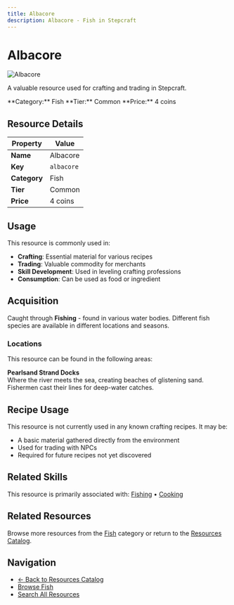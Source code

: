 ```yaml
---
title: Albacore
description: Albacore - Fish in Stepcraft
---
```


# Albacore

<div className="flex items-start gap-6 mb-8">
  <div className="flex-shrink-0">
    <img src="/assets/resources/fishing/albacore.png" alt="Albacore" className="w-24 h-24 border rounded-lg" />
  </div>
  <div className="flex-1">
    <div className="space-y-2">
      <p className="text-lg text-muted-foreground">A valuable resource used for crafting and trading in Stepcraft.</p>
      <div className="flex flex-wrap gap-4 text-sm">
        <span className="px-2 py-1 bg-blue-100 dark:bg-blue-900 rounded-md">
          **Category:** Fish
        </span>
        <span className="px-2 py-1 bg-gray-100 dark:bg-gray-900 rounded-md">
          **Tier:** Common
        </span>
        <span className="px-2 py-1 bg-green-100 dark:bg-green-900 rounded-md">
          **Price:** 4 coins
        </span>
      </div>
    </div>
  </div>
</div>

## Resource Details

| Property | Value |
|----------|-------|
| **Name** | Albacore |
| **Key** | `albacore` |
| **Category** | Fish |
| **Tier** | Common |
| **Price** | 4 coins |


## Usage

This resource is commonly used in:

- **Crafting**: Essential material for various recipes
- **Trading**: Valuable commodity for merchants
- **Skill Development**: Used in leveling crafting professions
- **Consumption**: Can be used as food or ingredient



## Acquisition

Caught through **Fishing** - found in various water bodies. Different fish species are available in different locations and seasons.

### Locations

This resource can be found in the following areas:

**Pearlsand Strand Docks**  
Where the river meets the sea, creating beaches of glistening sand. Fishermen cast their lines for deep-water catches.


## Recipe Usage

This resource is not currently used in any known crafting recipes. It may be:
- A basic material gathered directly from the environment
- Used for trading with NPCs
- Required for future recipes not yet discovered


## Related Skills

This resource is primarily associated with: [Fishing](/docs/skills/individual/fishing) • [Cooking](/docs/skills/individual/cooking)

## Related Resources

Browse more resources from the [Fish](/docs/resources#fish) category or return to the [Resources Catalog](/docs/resources).

## Navigation

- [← Back to Resources Catalog](/docs/resources)
- [Browse Fish](/docs/resources#fish)
- [Search All Resources](/search)
